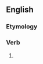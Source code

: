 ==English==

===Etymology===
{{suﬃx|catch|eth}}

===Verb===
{{en-verb form}}

# {{archaic third-person singular of|catch}}

{{count page|[[Wiktionary:Page count]]}}